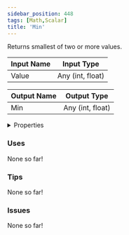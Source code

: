 ```yaml
---
sidebar_position: 448
tags: [Math,Scalar]
title: 'Min'
---
```


Returns smallest of two or more values.



<DocusaurusSvg />

| Input Name | Input Type |
|-----------|-----------|
| Value | Any (int, float) |

| Output Name | Output Type |
|-----------|-----------|
| Min | Any (int, float) |


<details>
  <summary>Properties</summary>
  <div>
    <div>
    <table>
      <thead>
        <tr>
          <th>Is beta required?</th>
          <th>No</th>
        </tr>
        <tr>
          <th>Is this chip a trolling risk?</th>
          <th>No</th>
        </tr>
        <tr>
          <th>Is this chip a role assignment risk?</th>
          <th>No</th>
        </tr>
        <tr>
          <th>Chip UUID</th>
          <th>bfb1ad17-5ade-4bd8-9c31-6d4b1e47dae3</th>
        </tr>
        <tr>
          <th>Room availability</th>
          <th>Available everywhere</th>
        </tr>
      </thead>
    </table>
    </div>
  </div>
</details>

### Uses

None so far!

### Tips

None so far!

### Issues

None so far!
